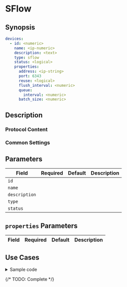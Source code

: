 # SFlow

## Synopsis

```yaml
devices:
  - id: <numeric>
    name: <ip-numeric>
    description: <text>
    type: sflow
    status: <logical>
    properties:
      address: <ip-string>
      port: 6343
      reuse: <logical>
      flush_interval: <numeric>
      queue:
        interval: <numeric>
      batch_size: <numeric>
```

## Description

### Protocol Content

### Common Settings

<dl>
</dl>

## Parameters

|Field|Required|Default|Description|
|---|---|---|---|
|`id`||||
|`name`||||
|`description`||||
|`type`||||
|`status`||||

## `properties` Parameters

|Field|Required|Default|Description|
|---|---|---|---|

## Use Cases

<details>
<summary>Sample code</summary>
```yaml
```
</details>

{/* TODO: Complete */}